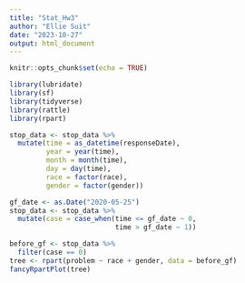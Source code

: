 ```yaml
---
title: "Stat_Hw3"
author: "Ellie Suit"
date: "2023-10-27"
output: html_document
---
```


```r
knitr::opts_chunk$set(echo = TRUE)
```

```r
library(lubridate)
library(sf)
library(tidyverse)
library(rattle)
library(rpart)

stop_data <- stop_data %>%
  mutate(time = as_datetime(responseDate),
         year = year(time),
         month = month(time),
         day = day(time),
         race = factor(race),
         gender = factor(gender))

gf_date <- as.Date("2020-05-25")
stop_data <- stop_data %>%
  mutate(case = case_when(time <= gf_date ~ 0,
                          time > gf_date ~ 1))

before_gf <- stop_data %>%
  filter(case == 0) 
tree <- rpart(problem ~ race + gender, data = before_gf)
fancyRpartPlot(tree)
```

